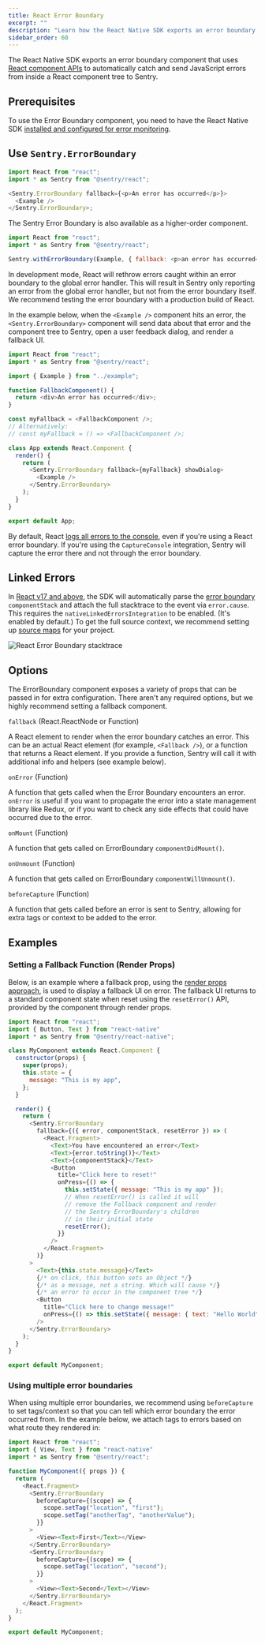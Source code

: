 ```yaml
---
title: React Error Boundary
excerpt: ""
description: "Learn how the React Native SDK exports an error boundary component that leverages React component APIs."
sidebar_order: 60
---
```


The React Native SDK exports an error boundary component that uses [React component APIs](https://react.dev/reference/react/Component#catching-rendering-errors-with-an-error-boundary) to automatically catch and send JavaScript errors from inside a React component tree to Sentry.

## Prerequisites

To use the Error Boundary component, you need to have the React Native SDK [installed and configured for error monitoring](/platforms/react-native/).

## Use `Sentry.ErrorBoundary`

```javascript
import React from "react";
import * as Sentry from "@sentry/react";

<Sentry.ErrorBoundary fallback={<p>An error has occurred</p>}>
  <Example />
</Sentry.ErrorBoundary>;
```

The Sentry Error Boundary is also available as a higher-order component.

```javascript
import React from "react";
import * as Sentry from "@sentry/react";

Sentry.withErrorBoundary(Example, { fallback: <p>an error has occurred</p> });
```

<Alert level="warning" title="Note">

In development mode, React will rethrow errors caught within an error boundary to the global error handler. This will result in Sentry only reporting an error from the global error handler, but not from the error boundary itself. We recommend testing the error boundary with a production build of React.

</Alert>

In the example below, when the `<Example />` component hits an error, the `<Sentry.ErrorBoundary>` component will send data about that error and the component tree to Sentry, open a user feedback dialog, and render a fallback UI.

```javascript
import React from "react";
import * as Sentry from "@sentry/react";

import { Example } from "../example";

function FallbackComponent() {
  return <div>An error has occurred</div>;
}

const myFallback = <FallbackComponent />;
// Alternatively:
// const myFallback = () => <FallbackComponent />;

class App extends React.Component {
  render() {
    return (
      <Sentry.ErrorBoundary fallback={myFallback} showDialog>
        <Example />
      </Sentry.ErrorBoundary>
    );
  }
}

export default App;
```

<Alert level="warning" title="Note">

By default, React [logs all errors to the console](https://github.com/facebook/react/blob/493f72b0a7111b601c16b8ad8bc2649d82c184a0/packages/react-reconciler/src/ReactFiberErrorLogger.js#L85), even if you're using a React error boundary. If you're using the `CaptureConsole` integration, Sentry will capture the error there and not through the error boundary.

</Alert>

## Linked Errors

In [React v17 and above](https://reactjs.org/blog/2020/08/10/react-v17-rc.html#native-component-stacks), the SDK will automatically parse the [error boundary](https://react.dev/reference/react/Component#componentdidcatch-parameters) `componentStack` and attach the full stacktrace to the event via `error.cause`. This requires the `nativeLinkedErrorsIntegration` to be enabled. (It's enabled by default.) To get the full source context, we recommend setting up [source maps](/platforms/react-native/sourcemaps/) for your project.

![React Error Boundary stacktrace](./img/errorboundary-error.png)

## Options

The ErrorBoundary component exposes a variety of props that can be passed in for extra configuration. There aren't any required options, but we highly recommend setting a fallback component.

`fallback` (React.ReactNode or Function)

A React element to render when the error boundary catches an error. This can be an actual React element (for example, `<Fallback />`), or a function that returns a React element. If you provide a function, Sentry will call it with additional info and helpers (see example below).

`onError` (Function)

A function that gets called when the Error Boundary encounters an error. `onError` is useful if you want to propagate the error into a state management library like Redux, or if you want to check any side effects that could have occurred due to the error.

`onMount` (Function)

A function that gets called on ErrorBoundary `componentDidMount()`.

`onUnmount` (Function)

A function that gets called on ErrorBoundary `componentWillUnmount()`.

`beforeCapture` (Function)

A function that gets called before an error is sent to Sentry, allowing for extra tags or context to be added to the error.

## Examples

### Setting a Fallback Function (Render Props)

Below, is an example where a fallback prop, using the [render props approach](https://react.dev/reference/react/cloneElement#passing-data-with-a-render-prop), is used to display a fallback UI on error. The fallback UI returns to a standard component state when reset using the `resetError()` API, provided by the component through render props.

```javascript
import React from "react";
import { Button, Text } from "react-native"
import * as Sentry from "@sentry/react-native";

class MyComponent extends React.Component {
  constructor(props) {
    super(props);
    this.state = {
      message: "This is my app",
    };
  }

  render() {
    return (
      <Sentry.ErrorBoundary
        fallback={({ error, componentStack, resetError }) => (
          <React.Fragment>
            <Text>You have encountered an error</Text>
            <Text>{error.toString()}</Text>
            <Text>{componentStack}</Text>
            <Button
              title="Click here to reset!"
              onPress={() => {
                this.setState({ message: "This is my app" });
                // When resetError() is called it will
                // remove the Fallback component and render
                // the Sentry ErrorBoundary's children
                // in their initial state
                resetError();
              }}
            />
          </React.Fragment>
        )}
      >
        <Text>{this.state.message}</Text>
        {/* on click, this button sets an Object */}
        {/* as a message, not a string. Which will cause */}
        {/* an error to occur in the component tree */}
        <Button
          title="Click here to change message!"
          onPress={() => this.setState({ message: { text: "Hello World" } })}
        />
      </Sentry.ErrorBoundary>
    );
  }
}

export default MyComponent;
```

### Using multiple error boundaries

When using multiple error boundaries, we recommend using `beforeCapture` to set tags/context so that you can tell which error boundary the error occurred from. In the example below, we attach tags to errors based on what route they rendered in:

```javascript
import React from "react";
import { View, Text } from "react-native"
import * as Sentry from "@sentry/react";

function MyComponent({ props }) {
  return (
    <React.Fragment>
      <Sentry.ErrorBoundary
        beforeCapture={(scope) => {
          scope.setTag("location", "first");
          scope.setTag("anotherTag", "anotherValue");
        }}
      >
        <View><Text>First</Text></View>
      </Sentry.ErrorBoundary>
      <Sentry.ErrorBoundary
        beforeCapture={(scope) => {
          scope.setTag("location", "second");
        }}
      >
        <View><Text>Second</Text></View>
      </Sentry.ErrorBoundary>
    </React.Fragment>
  );
}

export default MyComponent;
```
